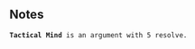 {{CardPage
|quote = Smith squinted and thought long and hard. His dinner order was finally falling into place.
|description = Gain: Draw 1 extra card at the start of your turn.<br/>[[Expend]]
|cost = 1
|character = Sal
|rarity = Uncommon
|decktype = Negotiation
|cardtype = Manipulate
|keywords = [[Expend]]
|expreq = 7
|upgrade1 = Pale Mind
|upgrade1summary = Costs 0 actions
|upgrade2 = Boosted Mind
|upgrade2summary = Draw 2 extra cards
}}
==Notes==
 '''Tactical Mind''' is an argument with 5 resolve.